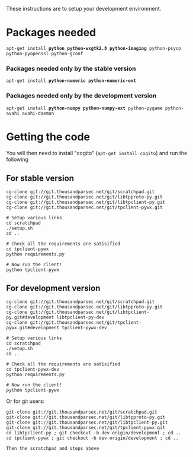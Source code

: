 These instructions are to setup your development environment. 

= Packages needed =

<tt>
apt-get install <b>python python-wxgtk2.8 python-imaging</b> python-psyco python-pyopenssl python-gconf
</tt>

=== Packages needed only by the stable version ===

<tt>
apt-get install <b>python-numeric python-numeric-ext</b>
</tt>

=== Packages needed only by the development version ===

<tt>
apt-get install <b>python-numpy python-numpy-ext</b> python-pygame python-avahi avahi-daemon
</tt>

= Getting the code =

You will then need to install "cogito" (<tt>apt-get install cogito</tt>) and run the following

== For stable version ==
<pre>
cg-clone git://git.thousandparsec.net/git/scratchpad.git
cg-clone git://git.thousandparsec.net/git/libtpproto-py.git
cg-clone git://git.thousandparsec.net/git/libtpclient-py.git
cg-clone git://git.thousandparsec.net/git/tpclient-pywx.git

# Setup various links
cd scratchpad
./setup.sh
cd ..

# Check all the requirements are satisified
cd tpclient-pywx
python requirements.py

# Now run the client!
python tpclient-pywx
</pre>

== For development version ==
<pre>
cg-clone git://git.thousandparsec.net/git/scratchpad.git
cg-clone git://git.thousandparsec.net/git/libtpproto-py.git
cg-clone git://git.thousandparsec.net/git/libtpclient-py.git#development libtpclient-py-dev
cg-clone git://git.thousandparsec.net/git/tpclient-pywx.git#development tpclient-pywx-dev

# Setup various links
cd scratchpad
./setup.sh
cd ..

# Check all the requirements are satisified
cd tpclient-pywx-dev
python requirements.py

# Now run the client!
python tpclient-pywx
</pre>

Or for git users:
<pre>
git-clone git://git.thousandparsec.net/git/scratchpad.git
git-clone git://git.thousandparsec.net/git/libtpproto-py.git
git-clone git://git.thousandparsec.net/git/libtpclient-py.git
git-clone git://git.thousandparsec.net/git/tpclient-pywx.git
cd libtpclient-py ; git checkout -b dev origin/development ; cd ..
cd tpclient-pywx ; git checkout -b dev origin/development ; cd ..

Then the scratchpad and steps above
</pre>